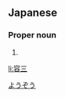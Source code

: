==Japanese==
{{ja-kanjitab|よう|ぞう|yomi=on}}

===Proper noun===
{{ja-pos|proper|ようぞう}}

# {{given name|male|lang=ja}}

[[Category:Japanese male given names|ようぞう]]

[[li:容三]]